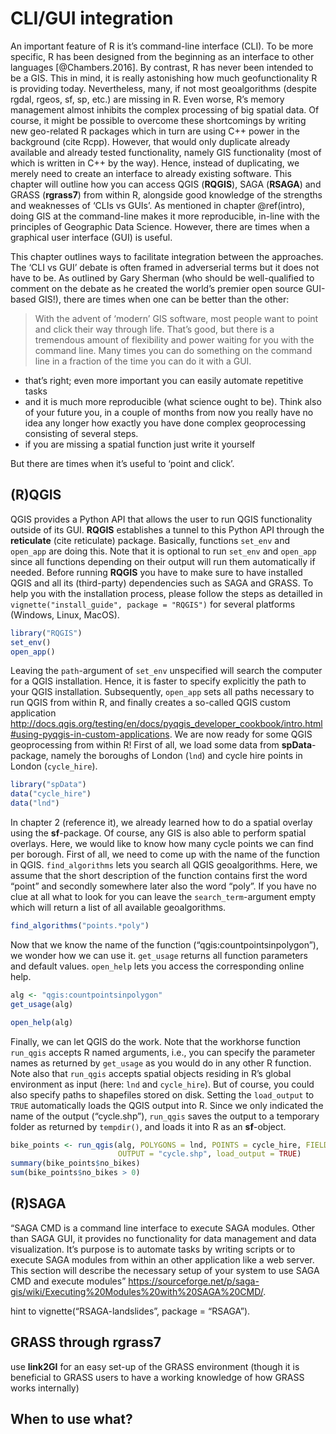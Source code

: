 # CLI/GUI integration

An important feature of R is it's command-line interface (CLI). To be more specific, R has been designed from the beginning as an interface to other languages [@Chambers.2016]. By contrast, R has never been intended to be a GIS. This in mind, it is really astonishing how much geofunctionality R is providing today. Nevertheless, many, if not most geoalgorithms (despite rgdal, rgeos, sf, sp, etc.) are missing in R. Even worse, R's memory management almost inhibits the complex processing of big spatial data. Of course, it might be possible to overcome these shortcomings by writing new geo-related R packages which in turn are using C++ power in the background (cite Rcpp). However, that would only duplicate already available and already tested functionality, namely GIS functionality (most of which is written in C++ by the way). Hence, instead of duplicating, we merely need to create an interface to already existing software. This chapter will outline how you can access QGIS (**RQGIS**), SAGA (**RSAGA**) and GRASS (**rgrass7**) from within R, alongside good knowledge of the strengths and weaknesses of 'CLIs vs GUIs'.
<!-- sounds like you would like to focus on open-source GIS? There is also the RPyGeo-package integrating R with ArcGIS. Admittedly, it needs some polishing (a student of ours will take care of this) but maybe we can at least mention it -->
<!-- Sound like a good list of contents? -->
As mentioned in chapter \@ref(intro), doing GIS at the command-line makes it more reproducible, in-line with the principles of Geographic Data Science.
However, there are times when a graphical user interface (GUI) is useful.

This chapter outlines ways to facilitate integration between the approaches.
The 'CLI vs GUI' debate is often framed in adverserial terms but it does not have to be.
As outlined by Gary Sherman (who should be well-qualified to comment on the debate as he created the world's premier open source GUI-based GIS!), there are times when one can be better than the other:

> With the advent of 'modern' GIS software, most people want to point and
click their way through life. That’s good, but there is a tremendous amount
of flexibility and power waiting for you with the command line. Many times
you can do something on the command line in a fraction of the time you
can do it with a GUI.

- that's right; even more important you can easily automate repetitive tasks
- and it is much more reproducible (what science ought to be). Think also of your future you, in a couple of months from now you really have no idea any longer how exactly you have done complex geoprocessing consisting of several steps.
- if you are missing a spatial function just write it yourself

But there are times when it's useful to 'point and click'.

<!-- Idea: bullet points of times when GUI-based systems (particularly QGIS) are advantageous.
- digitizing (though there is a new package mapedit from Tim Appelhans that allows for some interactive digitizing in R)
- georeferencing
- stereoscopic mapping (think of LiDAR and structure from motion stuff)
- map production (in case you only want to create a beautiful map once. If you have to produce it over and over again, then maybe CLI is the better approach)
- zooming and dragging on WMS (though this is also possible with mapview and leaflet)
- -->

## (R)QGIS
QGIS provides a Python API that allows the user to run QGIS functionality outside of its GUI. **RQGIS** establishes a tunnel to this Python API through the **reticulate** (cite reticulate) package. Basically, functions `set_env` and `open_app` are doing this. Note that it is optional to run `set_env` and `open_app` since all functions depending on their output will run them automatically if needed. Before running **RQGIS** you have to make sure to have installed QGIS and all its (third-party) dependencies such as SAGA and GRASS. To help you with the installation process, please follow the steps as detailled in `vignette("install_guide", package = "RQGIS")` for several platforms (Windows, Linux, MacOS).

```r
library("RQGIS")
set_env()
open_app()
```

Leaving the `path`-argument of `set_env` unspecified will search the computer for a QGIS installation. Hence, it is faster to specify explicitly the path to your QGIS installation. Subsequently, `open_app` sets all paths necessary to run QGIS from within R, and finally creates a so-called QGIS custom application [http://docs.qgis.org/testing/en/docs/pyqgis_developer_cookbook/intro.html#using-pyqgis-in-custom-applications](http://docs.qgis.org/testing/en/docs/pyqgis_developer_cookbook/intro.html#using-pyqgis-in-custom-applications). We are now ready for some QGIS geoprocessing from within R! First of all, we load some data from **spData**-package, namely the boroughs of London (`lnd`) and cycle hire points in London (`cycle_hire`).

```r
library("spData")
data("cycle_hire")
data("lnd")
```
<!-- silly example, other suggestions welcome also with regard to RSAGA and rgrass7-->
In chapter 2 (reference it), we already learned how to do a spatial overlay using the **sf**-package. Of course, any GIS is also able to perform spatial overlays. Here, we would like to know how many cycle points we can find per borough. First of all, we need to come up with the name of the function in QGIS. `find_algorithms` lets you search all QGIS geoalgorithms. Here, we assume that the short description of the function contains first the word "point" and secondly somewhere later also the word "poly". If you have no clue at all what to look for you can leave the `search_term`-argument empty which will return a list of all available geoalgorithms.

```r
find_algorithms("points.*poly")
```

Now that we know the name of the function ("qgis:countpointsinpolygon"), we wonder how we can use it. `get_usage` returns all function parameters and default values. `open_help` lets you access the corresponding online help.

```r
alg <- "qgis:countpointsinpolygon"
get_usage(alg)
```

```r
open_help(alg)
```

Finally, we can let QGIS do the work. Note that the workhorse function `run_qgis` accepts R named arguments, i.e., you can specify the parameter names as returned by `get_usage` as you would do in any other R function. Note also that `run_qgis` accepts spatial objects residing in R's global environment as input (here: `lnd` and `cycle_hire`). But of course, you could also specify paths to shapefiles stored on disk. Setting the `load_output` to `TRUE` automatically loads the QGIS output into R. Since we only indicated the name of the output ("cycle.shp"), `run_qgis` saves the output to a temporary folder as returned by `tempdir()`, and loads it into R as an **sf**-object.

```r
bike_points <- run_qgis(alg, POLYGONS = lnd, POINTS = cycle_hire, FIELD = "no_bikes", 
                        OUTPUT = "cycle.shp", load_output = TRUE)
summary(bike_points$no_bikes)
sum(bike_points$no_bikes > 0)
```


## (R)SAGA
"SAGA CMD is a command line interface to execute SAGA modules. Other than SAGA GUI, it provides no functionality for data management and data visualization. It's purpose is to automate tasks by writing scripts or to execute SAGA modules from within an other application like a web server. This section will describe the necessary setup of your system to use SAGA CMD and execute modules" [https://sourceforge.net/p/saga-gis/wiki/Executing%20Modules%20with%20SAGA%20CMD/](https://sourceforge.net/p/saga-gis/wiki/Executing%20Modules%20with%20SAGA%20CMD/).

hint to vignette("RSAGA-landslides", package = "RSAGA").


## GRASS through **rgrass7**

use **link2GI** for an easy set-up of the GRASS environment (though it is beneficial to GRASS users to have a working knowledge of how GRASS works internally)

## When to use what?